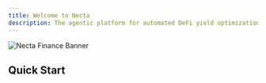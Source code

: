 ```yaml
---
title: Welcome to Necta
description: The agentic platform for automated DeFi yield optimization and portfolio rebalancing
---
```


<div className="my-4">
	<Image
		src="/banner.png"
		alt="Necta Finance Banner"
		width={1200}
		height={400}
		className="rounded-lg border"
	/>
</div>

## Quick Start

<Cards>
	<Card
		title="What is Necta?"
		href="https://docs.nectafi.xyz/introduction/what-is-necta"
		description="Learn about Necta Finance and how it can help automate and optimize your stablecoin yield strategies"
	/>
	<Card
		title="Key Features"
		href="https://docs.nectafi.xyz/introduction/key-features"
		description="Explore the core features that make our platform unique"
	/>
	<Card
		title="How it works"
		href="/docs/how-it-works/how-does-necta-work"
		description="Learn how Necta multi-agent architecture works"
	/>
	<Card
		title="Getting Started"
		href="/docs/user-guide/getting-started"
		description="Start your journey wis real simple"
	/>
</Cards>
